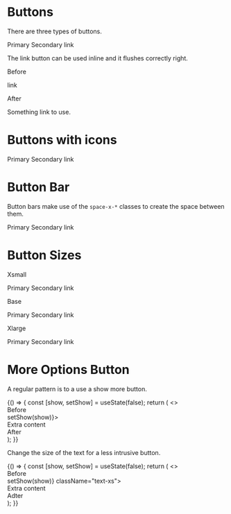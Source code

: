 

<Meta title="Component/Buttons"/>

# Buttons

There are three types of buttons.

<Preview>
    <Story name="Primary button">
        <PrimaryButton>Primary</PrimaryButton>
    </Story>
</Preview>

<Preview>
    <Story name="Secondary button">
        <SecondaryButton>Secondary</SecondaryButton>
    </Story>
</Preview>

<Preview>
    <Story name="Link button">
        <LinkButton>link</LinkButton>
    </Story>
</Preview>

The link button can be used inline and it flushes correctly right.

<Preview>
    <Story name="Link button indentation">
        <div className="text-base">
            <p>Before</p>
            <LinkButton>link</LinkButton>
            <p>After</p>
            <p>Something <LinkButton>link</LinkButton> to use.</p>
        </div>
    </Story>
</Preview>


# Buttons with icons

<Preview>
    <Story name="Primary button with icon">
        <PrimaryButton><CheckIcon className="inline-block stroke-4 mr-2"/>Primary</PrimaryButton>
    </Story>
</Preview>

<Preview>
    <Story name="Secondary button with icon">
        <SecondaryButton><CheckIcon className="inline-block stroke-4 mr-2"/>Secondary</SecondaryButton>
    </Story>
</Preview>

<Preview>
    <Story name="Link button with icon">
        <LinkButton><CheckIcon className="inline-block stroke-4 mr-2"/>link</LinkButton>
    </Story>
</Preview>


# Button Bar

Button bars make use of the `space-x-*` classes to create the space between them.

<Preview>
    <Story name="Button bar">
        <div class="flex flex-row space-x-4">
            <PrimaryButton>Primary</PrimaryButton>
            <SecondaryButton>Secondary</SecondaryButton>
            <LinkButton>link</LinkButton>
        </div>
    </Story>
</Preview>

# Button Sizes

Xsmall

<Preview>
    <Story name="Button size small">
        <div class="flex flex-row space-x-4">
            <PrimaryButton size="xs">Primary</PrimaryButton>
            <SecondaryButton size="xs">Secondary</SecondaryButton>
            <LinkButton className="text-xs">link</LinkButton>
        </div>
    </Story>
</Preview>

Base

<Preview>
    <Story name="Button size base">
        <div class="flex flex-row space-x-4">
            <PrimaryButton>Primary</PrimaryButton>
            <SecondaryButton>Secondary</SecondaryButton>
            <LinkButton>link</LinkButton>
        </div>
    </Story>
</Preview>

Xlarge

<Preview>
    <Story name="Button size large">
        <div class="flex flex-row space-x-4">
            <PrimaryButton size="xl">Primary</PrimaryButton>
            <SecondaryButton size="xl">Secondary</SecondaryButton>
            <LinkButton className="text-xl">link</LinkButton>
        </div>
    </Story>
</Preview>

# More Options Button

A regular pattern is to a use a show more button.

<Preview>
    <Story name="Show more link">
        {() => {
            const [show, setShow] = useState(false);
            return (
                <>
                <div>Before</div>
                <MoreOptionsButton value={show} onChange={(show) => setShow(show)}>
                    <div>Extra content</div>
                </MoreOptionsButton>
                <div>After</div>
                </>
            );
        }}
    </Story>
</Preview>

Change the size of the text for a less intrusive button.

<Preview>
    <Story name="Show more link small">
        {() => {
            const [show, setShow] = useState(false);
            return (
                <>
                <div>Before</div>
                <MoreOptionsButton value={show} onChange={(show) => setShow(show)} className="text-xs">
                    <div>Extra content</div>
                </MoreOptionsButton>
                <div>Adter</div>
                </>
            );
        }}
    </Story>
</Preview>
